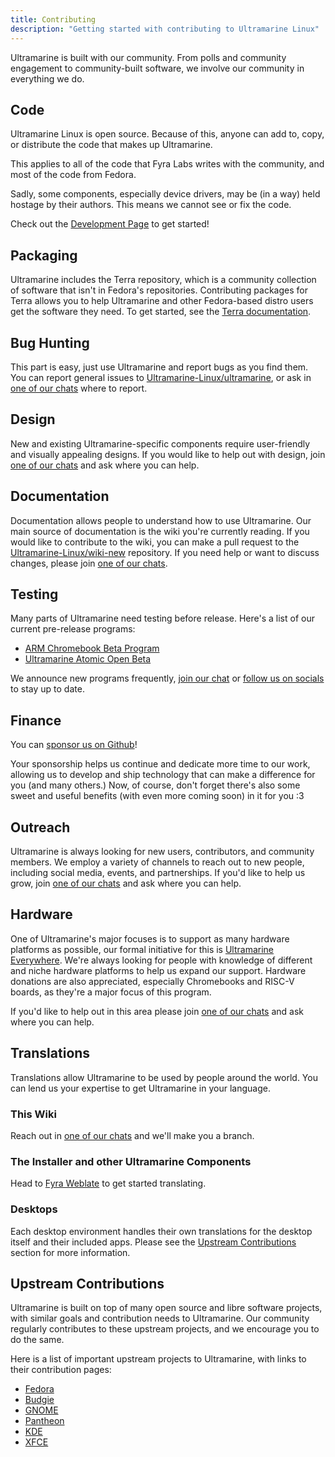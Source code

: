 ```yaml
---
title: Contributing
description: "Getting started with contributing to Ultramarine Linux"
---
```


Ultramarine is built with our community. From polls and community engagement to community-built software, we involve our community in everything we do.

## Code

Ultramarine Linux is open source. Because of this, anyone can add to, copy, or distribute the code that makes up Ultramarine.

This applies to all of the code that Fyra Labs writes with the community, and most of the code from Fedora.

Sadly, some components, especially device drivers, may be (in a way) held hostage by their authors. This means we cannot see or fix the code.

Check out the [Development Page](/en/contributing/hacking) to get started!

## Packaging

Ultramarine includes the Terra repository, which is a community collection of software that isn't in Fedora's repositories. Contributing packages for Terra allows you to help Ultramarine and other Fedora-based distro users get the software they need. To get started, see the [Terra documentation](https://developer.fyralabs.com/terra/contributing).

## Bug Hunting

This part is easy, just use Ultramarine and report bugs as you find them. You can report general issues to [Ultramarine-Linux/ultramarine](https://github.com/Ultramarine-Linux/ultramarine), or ask in [one of our chats] where to report.

## Design

New and existing Ultramarine-specific components require user-friendly and visually appealing designs. If you would like to help out with design, join [one of our chats] and ask where you can help.

## Documentation

Documentation allows people to understand how to use Ultramarine. Our main source of documentation is the wiki you're currently reading. If you would like to contribute to the wiki, you can make a pull request to the [Ultramarine-Linux/wiki-new](https://github.com/Ultramarine-Linux/wiki-new) repository. If you need help or want to discuss changes, please join [one of our chats].

## Testing

Many parts of Ultramarine need testing before release. Here's a list of our current pre-release programs:

- [ARM Chromebook Beta Program](/en/chromebook/armbeta)
- [Ultramarine Atomic Open Beta](https://github.com/ultramarine-linux/ostree-config)

We announce new programs frequently, [join our chat] or [follow us on socials] to stay up to date.

## Finance

You can [sponsor us on Github](https://github.com/sponsors/FyraLabs)!

Your sponsorship helps us continue and dedicate more time to our work, allowing us to develop and ship technology that can make a difference for you (and many others.) Now, of course, don't forget there's also some sweet and useful benefits (with even more coming soon) in it for you :3

## Outreach

Ultramarine is always looking for new users, contributors, and community members.
We employ a variety of channels to reach out to new people, including social media, events, and partnerships.
If you'd like to help us grow, join [one of our chats] and ask where you can help.

## Hardware

One of Ultramarine's major focuses is to support as many hardware platforms as possible, our formal initiative for this is [Ultramarine Everywhere](/en/hardware/everywhere).
We're always looking for people with knowledge of different and niche hardware platforms to help us expand our support.
Hardware donations are also appreciated, especially Chromebooks and RISC-V boards, as they're a major focus of this program.

If you'd like to help out in this area please join [one of our chats] and ask where you can help.
## Translations

Translations allow Ultramarine to be used by people around the world. You can lend us your expertise to get Ultramarine in your language.

### This Wiki

Reach out in [one of our chats] and we'll make you a branch.

### The Installer and other Ultramarine Components

Head to [Fyra Weblate](https://weblate.fyralabs.com) to get started translating.

### Desktops

Each desktop environment handles their own translations for the desktop itself and their included apps. Please see the [Upstream Contributions](#upstream-contributions) section for more information.

## Upstream Contributions

Ultramarine is built on top of many open source and libre software projects, with similar goals and contribution needs to Ultramarine. Our community regularly contributes to these upstream projects, and we encourage you to do the same.

Here is a list of important upstream projects to Ultramarine, with links to their contribution pages:

- [Fedora](https://docs.fedoraproject.org/en-US/project/join/)
- [Budgie](https://docs.buddiesofbudgie.org/organization/getting-involved/)
- [GNOME](https://welcome.gnome.org/)
- [Pantheon](https://docs.elementary.io/contributor-guide)
- [KDE](https://community.kde.org/Get_Involved)
- [XFCE](https://docs.xfce.org/contribute/start)


[one of our chats]: /en/community/community
[join our chat]: /en/community/community
[follow us on socials]: /en/community/community
